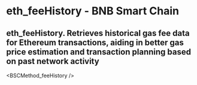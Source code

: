 # eth_feeHistory - BNB Smart Chain

## eth_feeHistory. Retrieves historical gas fee data for Ethereum transactions, aiding in better gas price estimation and transaction planning based on past network activity


<BSCMethod_feeHistory />

